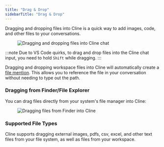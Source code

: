 ```yaml
---
title: "Drag & Drop"
sidebarTitle: "Drag & Drop"
---
```


Dragging and dropping files into Cline is a quick way to add images, code, and other files to your conversations.

<figure>
	<img
		src="https://storage.googleapis.com/cline_public_images/docs/assets/dran-n-drop.gif"
		alt="Dragging and dropping files into Cline chat"
	/>
</figure>

:::note
Due to VS Code quirks, to drag and drop files into the Cline chat input, you need to hold `Shift` while dragging.
:::

Dragging and dropping workspace files into Cline will automatically create a [file mention](/features/at-mentions/file-mentions). This allows you to reference the file in your conversation without needing to type out the path.

### Dragging from Finder/File Explorer

You can drag files directly from your system's file manager into Cline:

<figure>
	<img
		src="https://storage.googleapis.com/cline_public_images/docs/assets/drag-n-drop-finder.gif"
		alt="Dragging files from Finder into Cline"
	/>
</figure>

### Supported File Types

Cline supports dragging external images, pdfs, csv, excel, and other text files from your file system, as well as files from your workspace.
